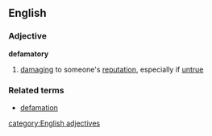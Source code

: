 ==English==
===Adjective===
'''defamatory'''
# [[damaging]] to someone's [[reputation]], especially if [[untrue]]
===Related terms===
*[[defamation]]
[[category:English adjectives]]